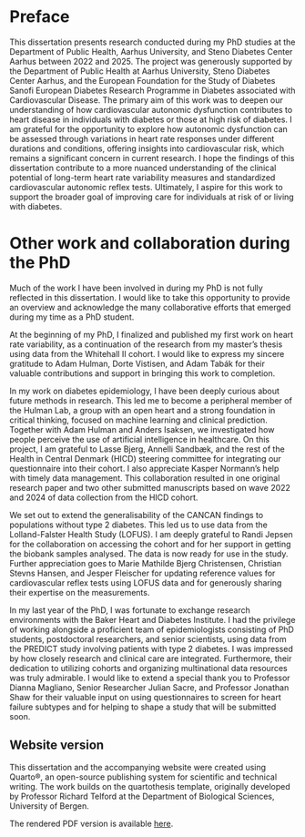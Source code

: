 # Preface {#sec-preface .unnumbered}

This dissertation presents research conducted during my PhD studies at the Department of Public Health, Aarhus University, and Steno Diabetes Center Aarhus between 2022 and 2025. The project was generously supported by the Department of Public Health at Aarhus University, Steno Diabetes Center Aarhus, and the European Foundation for the Study of Diabetes Sanofi European Diabetes Research Programme in Diabetes associated with Cardiovascular Disease.
The primary aim of this work was to deepen our understanding of how cardiovascular autonomic dysfunction contributes to heart disease in individuals with diabetes or those at high risk of diabetes. I am grateful for the opportunity to explore how autonomic dysfunction can be assessed through variations in heart rate responses under different durations and conditions, offering insights into cardiovascular risk, which remains a significant concern in current research.
I hope the findings of this dissertation contribute to a more nuanced understanding of the clinical potential of long-term heart rate variability measures and standardized cardiovascular autonomic reflex tests. Ultimately, I aspire for this work to support the broader goal of improving care for individuals at risk of or living with diabetes.

\newpage

# Other work and collaboration during the PhD {#sec-preface .unnumbered}

Much of the work I have been involved in during my PhD is not fully reflected in this dissertation. I would like to take this opportunity to provide an overview and acknowledge the many collaborative efforts that emerged during my time as a PhD student.

At the beginning of my PhD, I finalized and published my first work on heart rate variability, as a continuation of the research from my master’s thesis using data from the Whitehall II cohort. I would like to express my sincere gratitude to Adam Hulman, Dorte Vistisen, and Adam Tabák for their valuable contributions and support in bringing this work to completion.

In my work on diabetes epidemiology, I have been deeply curious about future methods in research. This led me to become a peripheral member of the Hulman Lab, a group with an open heart and a strong foundation in critical thinking, focused on machine learning and clinical prediction. Together with Adam Hulman and Anders Isaksen, we investigated how people perceive the use of artificial intelligence in healthcare. On this project, I am grateful to Lasse Bjerg, Annelli Sandbæk, and the rest of the Health in Central Denmark (HICD) steering committee for integrating our questionnaire into their cohort. I also appreciate Kasper Normann’s help with timely data management. This collaboration resulted in one original research paper and two other submitted manuscripts based on wave 2022 and 2024 of data collection from the HICD cohort.

We set out to extend the generalisability of the CANCAN findings to populations without type 2 diabetes. This led us to use data from the Lolland-Falster Health Study (LOFUS). I am deeply grateful to Randi Jepsen for the collaboration on accessing the cohort and for her support in getting the biobank samples analysed. The data is now ready for use in the study. Further appreciation goes to Marie Mathilde Bjerg Christensen, Christian Stevns Hansen, and Jesper Fleischer for updating reference values for cardiovascular reflex tests using LOFUS data and for generously sharing their expertise on the measurements.

In my last year of the PhD, I was fortunate to exchange research environments with the Baker Heart and Diabetes Institute. I had the privilege of working alongside a proficient team of epidemiologists consisting of PhD students, postdoctoral researchers, and senior scientists, using data from the PREDICT study involving patients with type 2 diabetes. I was impressed by how closely research and clinical care are integrated. Furthermore, their dedication to utilizing cohorts and organizing multinational data resources was truly admirable. I would like to extend a special thank you to Professor Dianna Magliano, Senior Researcher Julian Sacre, and Professor Jonathan Shaw for their valuable input on using questionnaires to screen for heart failure subtypes and for helping to shape a study that will be submitted soon.

## Website version {.unnumbered .unlisted}

This dissertation and the accompanying website were created using Quarto®, an open-source publishing system for scientific and technical writing. The work builds on the quartothesis template, originally developed by Professor Richard Telford at the Department of Biological Sciences, University of Bergen.

The rendered PDF version is available [here](https://superfrey.github.io/PhD_dissertation/Cardiovascular-autonomic-dysfunction-impact-on-cardiovascular-complications-across-glucose-metabolism.pdf).


